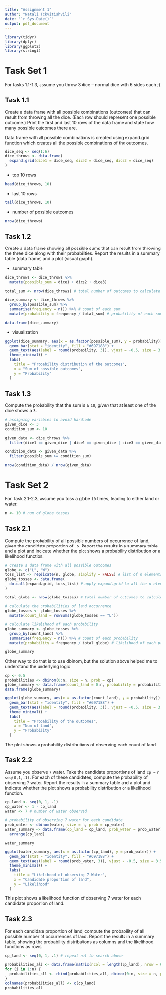 ---
title: "Assignment 1"
author: "Natali Tckvitishvili"
date: "`r Sys.Date()`"
output: pdf_document
---
  
```{r, echo = T, results = 'hide', warning=FALSE, message=FALSE}
library(tidyr)
library(dplyr)
library(ggplot2)
library(stringi)
```


# Task Set 1

For tasks 1.1-1.3, assume you throw 3 dice -- normal dice with 6 sides each ;) 

## Task 1.1

Create a data frame with all possible combinations (outcomes) that can result from throwing all the dice. 
(Each row should represent one possible outcome.) 
Print the first and last 10 rows of the data frame and state how many possible outcomes there are.

Data frame with all possible combinations is created using expand.grid function which creates all the possible combinations of the outcomes.
```{r}
dice_seq <- seq(1:6)
dice_throws <- data.frame(
  expand.grid(dice1 = dice_seq, dice2 = dice_seq, dice3 = dice_seq)
)
```

* top 10 rows

```{r}
head(dice_throws, 10)
```

* last 10 rows

```{r}
tail(dice_throws, 10)
```

* number of possible outcomes

```{r}
nrow(dice_throws)
```

## Task 1.2

Create a data frame showing all possible sums that can result from throwing the three dice along with their probabilities.
Report the results in a summary table (data frame) and a plot (visual graph). 

* summary table

```{r}
dice_throws <- dice_throws %>%
  mutate(possible_sum = dice1 + dice2 + dice3)

total_sum <- nrow(dice_throws) # total number of outcomes to calculate probability

dice_summary <- dice_throws %>%
  group_by(possible_sum) %>%
  summarise(frequency = n()) %>% # count of each sum
  mutate(probability = frequency / total_sum) # probability of each sum

data.frame(dice_summary)
```

* visualization

``` {r}
ggplot(dice_summary, aes(x = as.factor(possible_sum), y = probability)) +
  geom_bar(stat = "identity", fill = "#697188") +
  geom_text(aes(label = round(probability, 3)), vjust = -0.5, size = 3.5) +
  theme_minimal() +
  labs(
    title = "Probability distribution of the outcomes",
    x = "Sum of possible outcomes",
    y = "Probability"
  )
```

## Task 1.3

Compute the probability that the sum is $\geq$ `10`, *given* that at least one of the dice shows a `3`.

```{r}
# assigning variables to avoid hardcode
given_dice <- 3
condition_sum <- 10

given_data <- dice_throws %>%
  filter(dice1 == given_dice | dice2 == given_dice | dice3 == given_dice)
  
condition_data <- given_data %>%
  filter(possible_sum >= condition_sum)

nrow(condition_data) / nrow(given_data)
```

\newpage

# Task Set 2

For Task 2.1-2.3, assume you toss a globe `10` times, leading to either land or water.

```{r}
n <- 10 # num of globe tosses
```

## Task 2.1

Compute the probability of all possible numbers of occurrence of land, given the candidate proportion of `.5`.
Report the results in a summary table and a plot and indicate whether the plot shows a probability distribution or a likelihood function.

```{r}
# create a data frame with all possible outcomes
globe <- c("L", "W")
toss_list <- replicate(n, globe, simplify = FALSE) # list of n elements with vector globe
globe_tosses <- data.frame(
  do.call(expand.grid, toss_list) # apply expand.grid to all the n elements
)

total_globe <- nrow(globe_tosses) # total number of outcomes to calculate probability

# calculate the probabilities of land occurrence
globe_tosses <- globe_tosses %>%
  mutate(count_land = rowSums(globe_tosses == "L"))

# calculate likelihood of each probability
globe_summary <- globe_tosses %>%
  group_by(count_land) %>%
  summarise(frequency = n()) %>% # count of each probability
  mutate(probability = frequency / total_globe) # likelihood of each probability

globe_summary
```

Other way to do that is to use dbinom, but the solution above helped me to understand the underlying logic

```{r}
cp <- 0.5
probabilities <- dbinom(0:n, size = n, prob = cp)
globe_summary <- data.frame(count_land = 0:n, probability = probabilities)
data.frame(globe_summary)
```

``` {r}
ggplot(globe_summary, aes(x = as.factor(count_land), y = probability)) +
  geom_bar(stat = "identity", fill = "#697188") +
  geom_text(aes(label = round(probability, 3)), vjust = -0.5, size = 3.5) +
  theme_minimal() +
  labs(
    title = "Probability of the outcomes",
    x = "Num of land",
    y = "Probability"
  )
```

The plot shows a probability distributions of observing each count of land.

## Task 2.2

Assume you observe `7` water.
Take the candidate proportions of land `cp =` `r seq(0,1,.1)`.
For each of these candidates, compute the probability of observing `7` water. 
Report the results in a summary table and a plot and indicate whether the plot shows a probability distribution or a likelihood function.

```{r}
cp_land <- seq(0, 1, .1)
cp_water <- 1 - cp_land
water <- 7 # number of water observed

# probability of observing 7 water for each candidate
prob_water <- dbinom(water, size = n, prob = cp_water)
water_summary <- data.frame(cp_land = cp_land, prob_water = prob_water) %>%
  arrange(cp_land)

water_summary
```

```{r}
ggplot(water_summary, aes(x = as.factor(cp_land), y = prob_water)) +
  geom_bar(stat = "identity", fill = "#697188") +
  geom_text(aes(label = round(prob_water, 3)), vjust = -0.5, size = 3.5) +
  theme_minimal() +
  labs(
    title = "Likelihood of observing 7 Water",
    x = "Candidate proportion of land",
    y = "Likelihood"
  )
```

This plot shows a likelihood function of observing 7 water for each candidate proportion of land.

## Task 2.3

For each candidate proportion of land, compute the probability of all possible number of occurrences of land.
Report the results in a summary table, showing the probability distributions as columns and the likelihood functions as rows.

```{r}
cp_land <- seq(0, 1, .1) # repeat not to search above

probabilities_all <- data.frame(matrix(ncol = length(cp_land), nrow = 0)) # create empty df
for (i in 1:n) {
  probabilities_all <- rbind(probabilities_all, dbinom(0:n, size = n, prob = cp_land[i]))
}
colnames(probabilities_all) <- c(cp_land)
probabilities_all
```